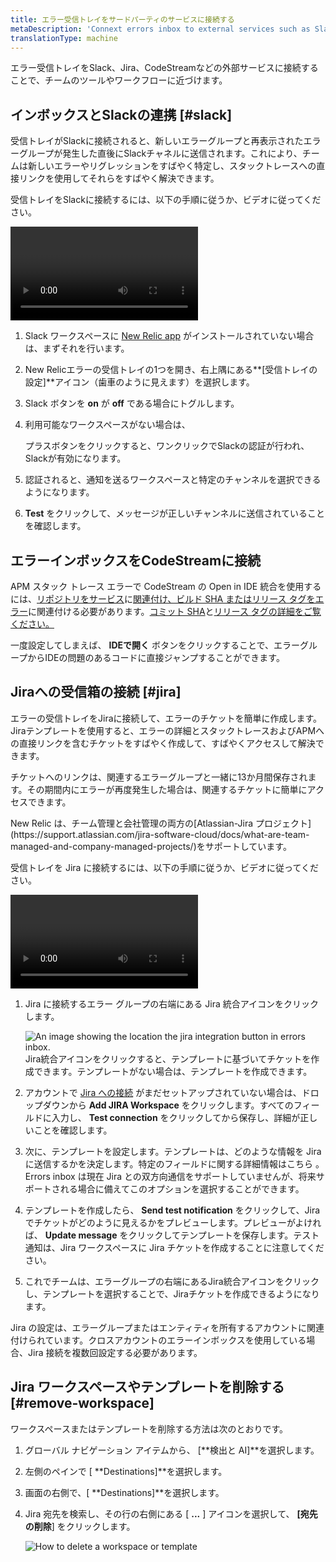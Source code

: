 ```yaml
---
title: エラー受信トレイをサードパーティのサービスに接続する
metaDescription: 'Connext errors inbox to external services such as Slack, Jira, and CodeStream'
translationType: machine
---
```




エラー受信トレイをSlack、Jira、CodeStreamなどの外部サービスに接続することで、チームのツールやワークフローに近づけます。

## インボックスとSlackの連携 [#slack]

受信トレイがSlackに接続されると、新しいエラーグループと再表示されたエラーグループが発生した直後にSlackチャネルに送信されます。これにより、チームは新しいエラーやリグレッションをすばやく特定し、スタックトレースへの直接リンクを使用してそれらをすばやく解決できます。

受信トレイをSlackに接続するには、以下の手順に従うか、ビデオに従ってください。

<Video
  id="HEbX0dgeGGw"
  type="youtube"
/>

1. Slack ワークスペースに [New Relic app](https://newrelic.slack.com/apps/AP92KQJS3-new-relic?tab=more_info) がインストールされていない場合は、まずそれを行います。

2. New Relicエラーの受信トレイの1つを開き、右上隅にある**\[受信トレイの設定]**アイコン（歯車のように見えます）を選択します。

3. Slack ボタンを **on** が **off** である場合にトグルします。

4. 利用可能なワークスペースがない場合は、

   <Icon name="fe-plus"/>

   プラスボタンをクリックすると、ワンクリックでSlackの認証が行われ、Slackが有効になります。

5. 認証されると、通知を送るワークスペースと特定のチャンネルを選択できるようになります。

6. **Test** をクリックして、メッセージが正しいチャンネルに送信されていることを確認します。

## エラーインボックスをCodeStreamに接続

APM スタック トレース エラーで CodeStream の Open in IDE 統合を使用するには、[リポジトリをサービス](/docs/codestream/how-use-codestream/performance-monitoring#repo-association)に[関連付け、ビルド SHA またはリリース タグをエラー](/docs/codestream/how-use-codestream/performance-monitoring#buildsha)に関連付ける必要があります。[コミット SHA](https://git-scm.com/book/en/v2/Git-Tools-Revision-Selection)と[リリース タグの詳細をご覧ください。](https://git-scm.com/book/en/v2/Git-Basics-Tagging)

一度設定してしまえば、 **IDEで開く** ボタンをクリックすることで、エラーグループからIDEの問題のあるコードに直接ジャンプすることができます。

## Jiraへの受信箱の接続 [#jira]

エラーの受信トレイをJiraに接続して、エラーのチケットを簡単に作成します。 Jiraテンプレートを使用すると、エラーの詳細とスタックトレースおよびAPMへの直接リンクを含むチケットをすばやく作成して、すばやくアクセスして解決できます。

チケットへのリンクは、関連するエラーグループと一緒に13か月間保存されます。その期間内にエラーが再度発生した場合は、関連するチケットに簡単にアクセスできます。

<Callout variant="important">
  New Relic は、チーム管理と会社管理の両方の[Atlassian-Jira プロジェクト](https://support.atlassian.com/jira-software-cloud/docs/what-are-team-managed-and-company-managed-projects/)をサポートしています。
</Callout>

受信トレイを Jira に接続するには、以下の手順に従うか、ビデオに従ってください。

<Video
  id="v2frs2Pyjfw"
  type="youtube"
/>

1. Jira に接続するエラー グループの右端にある Jira 統合アイコンをクリックします。

   <img title="Jira integration button" alt="An image showing the location the jira integration button in errors inbox." src={jiraint}/>

   <figcaption>Jira統合アイコンをクリックすると、テンプレートに基づいてチケットを作成できます。テンプレートがない場合は、テンプレートを作成できます。</figcaption>

2. アカウントで [Jira への接続](/docs/alerts-applied-intelligence/notifications/notification-integrations/#set-up-jira) がまだセットアップされていない場合は、ドロップダウンから **Add JIRA Workspace** をクリックします。すべてのフィールドに入力し、 **Test connection** をクリックしてから保存し、詳細が正しいことを確認します。

3. 次に、テンプレートを設定します。テンプレートは、どのような情報を Jira に送信するかを決定します。特定のフィールドに関する詳細情報はこちら [](/docs/alerts-applied-intelligence/notifications/notification-integrations/#configure-jira-message-template)。Errors inbox は現在 Jira との双方向通信をサポートしていませんが、将来サポートされる場合に備えてこのオプションを選択することができます。

4. テンプレートを作成したら、 **Send test notification** をクリックして、Jira でチケットがどのように見えるかをプレビューします。プレビューがよければ、 **Update message** をクリックしてテンプレートを保存します。テスト通知は、Jira ワークスペースに Jira チケットを作成することに注意してください。

5. これでチームは、エラーグループの右端にあるJira統合アイコンをクリックし、テンプレートを選択することで、Jiraチケットを作成できるようになります。

Jira の設定は、エラーグループまたはエンティティを所有するアカウントに関連付けられています。クロスアカウントのエラーインボックスを使用している場合、Jira 接続を複数回設定する必要があります。

## Jira ワークスペースやテンプレートを削除する [#remove-workspace]

ワークスペースまたはテンプレートを削除する方法は次のとおりです。

1. グローバル ナビゲーション アイテムから、 \[**検出と AI]**を選択します。

2. 左側のペインで \[ **Destinations]**を選択します。

3. 画面の右側で、\[ **Destinations]**を選択します。

4. Jira 宛先を検索し、その行の右側にある \[ **...** ] アイコンを選択して、 **\[宛先の削除**] をクリックします。

   <img
     title="How to delete a workspace or template"
     alt="How to delete a workspace or template"
     src={deleteWorkspace}
   />